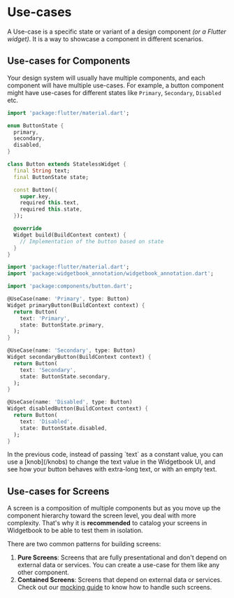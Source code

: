 # Use-cases

A Use-case is a specific state or variant of a design component _(or a Flutter widget)_. It is a way to showcase a component in different scenarios.

## Use-cases for Components

Your design system will usually have multiple components, and each component will have multiple use-cases. For example, a button component might have use-cases for different states like `Primary`, `Secondary`, `Disabled` etc.

```dart title="components/lib/button.dart"
import 'package:flutter/material.dart';

enum ButtonState {
  primary,
  secondary,
  disabled,
}

class Button extends StatelessWidget {
  final String text;
  final ButtonState state;

  const Button({
    super.key,
    required this.text,
    required this.state,
  });

  @override
  Widget build(BuildContext context) {
    // Implementation of the button based on state
  }
}
```

```dart title="widgetbook/lib/button.dart"
import 'package:flutter/material.dart';
import 'package:widgetbook_annotation/widgetbook_annotation.dart';

import 'package:components/button.dart';

@UseCase(name: 'Primary', type: Button)
Widget primaryButton(BuildContext context) {
  return Button(
    text: 'Primary',
    state: ButtonState.primary,
  );
}

@UseCase(name: 'Secondary', type: Button)
Widget secondaryButton(BuildContext context) {
  return Button(
    text: 'Secondary',
    state: ButtonState.secondary,
  );
}

@UseCase(name: 'Disabled', type: Button)
Widget disabledButton(BuildContext context) {
  return Button(
    text: 'Disabled',
    state: ButtonState.disabled,
  );
}
```

<Info>
  In the previous code, instead of passing `text` as a constant value, you can
  use a [knob](/knobs) to change the text value in the Widgetbook UI, and see
  how your button behaves with extra-long text, or with an empty text.
</Info>

## Use-cases for Screens

A screen is a composition of multiple components but as you move up the component hierarchy toward the screen level, you deal with more complexity. That's why it is **recommended** to catalog your screens in Widgetbook to be able to test them in isolation.

There are two common patterns for building screens:

1. **Pure Screens**: Screens that are fully presentational and don't depend on external data or services. You can create a use-case for them like any other component.
2. **Contained Screens**: Screens that depend on external data or services. Check out our [mocking guide](/guides/mocking) to know how to handle such screens.
